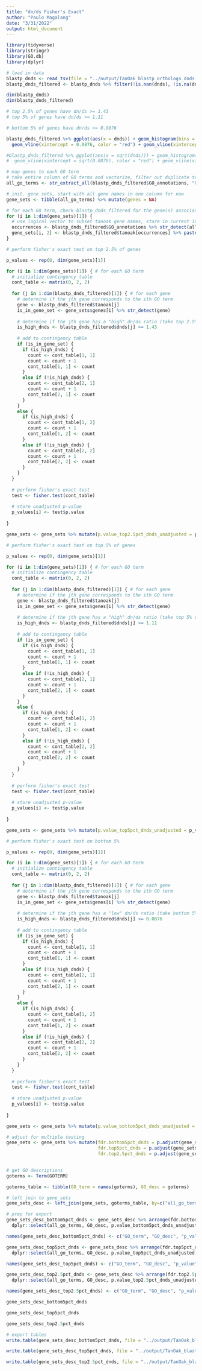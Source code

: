 ```yaml
---
title: "dn/ds Fisher's Exact"
author: "Paulo Magalang"
date: "3/31/2022"
output: html_document
---
```


```r
library(tidyverse)
library(stringr)
library(GO.db)
library(dplyr)
```


```r
# load in data
blastp_dnds <- read_tsv(file = "../output/TanOak_blastp_orthologs_dnds.tsv")
blastp_dnds_filtered <- blastp_dnds %>% filter(!is.nan(dnds), !is.na(dnds), !is.infinite(dnds), dnds >= 0, !is.na(GO_annotations)) 

dim(blastp_dnds)
dim(blastp_dnds_filtered)
```

```r
# top 2.5% of genes have dn/ds >= 1.43
# top 5% of genes have dn/ds >= 1.11

# bottom 5% of genes have dn/ds <= 0.0876

blastp_dnds_filtered %>% ggplot(aes(x = dnds)) + geom_histogram(bins = 200) + 
  geom_vline(xintercept = 0.0876, color = "red") + geom_vline(xintercept = 1.43, color = "red")
```

```r
#blastp_dnds_filtered %>% ggplot(aes(x = sqrt(dnds))) + geom_histogram(bins = 200) +
#  geom_vline(xintercept = sqrt(0.0876), color = "red") + geom_vline(xintercept = sqrt(1.11), color = "red")
```


```r
# map genes to each GO term
# take entire column of GO terms and vectorize, filter out duplicate terms
all_go_terms <- str_extract_all(blastp_dnds_filtered$GO_annotations, "GO:[0-9]*") %>% unlist() %>% unique()

# init. gene sets, start with all gene names in one column for now
gene_sets <- tibble(all_go_terms) %>% mutate(genes = NA)

# for each GO term, check blastp_dnds_filtered for the gene(s) associated with the GO term
for (i in 1:dim(gene_sets)[1]) {
  # use logical vector to subset tanoak gene names, store in current index
  occurrences <- blastp_dnds_filtered$GO_annotations %>% str_detect(all_go_terms[i]) # indices should match up with gene_sets
  gene_sets[i, 2] <- blastp_dnds_filtered$tanoak[occurrences] %>% paste0(collapse = ",")
}
```

```r
# perform fisher's exact test on top 2.5% of genes

p_values <- rep(0, dim(gene_sets)[1])

for (i in 1:dim(gene_sets)[1]) { # for each GO term
  # initialize contingency table
  cont_table <- matrix(0, 2, 2)
  
  for (j in 1:dim(blastp_dnds_filtered)[1]) { # for each gene
    # determine if the jth gene corresponds to the ith GO term
    gene <- blastp_dnds_filtered$tanoak[j]
    is_in_gene_set <- gene_sets$genes[i] %>% str_detect(gene)
    
    # determine if the jth gene has a "high" dn/ds ratio (take top 2.5% of genes, at dn/ds >= ~1.43)
    is_high_dnds <- blastp_dnds_filtered$dnds[j] >= 1.43
    
    # add to contingency table
    if (is_in_gene_set) {
      if (is_high_dnds) {
        count <- cont_table[1, 1]
        count <- count + 1
        cont_table[1, 1] <- count
      }
      else if (!is_high_dnds) {
        count <- cont_table[2, 1]
        count <- count + 1
        cont_table[2, 1] <- count
      }
    }
    else {
      if (is_high_dnds) {
        count <- cont_table[1, 2]
        count <- count + 1
        cont_table[1, 2] <- count
      }
      else if (!is_high_dnds) {
        count <- cont_table[2, 2]
        count <- count + 1
        cont_table[2, 2] <- count
      }
    }
  }
  
  # perform fisher's exact test
  test <- fisher.test(cont_table)
  
  # store unadjusted p-value
  p_values[i] <- test$p.value
  
}

gene_sets <- gene_sets %>% mutate(p.value_top2.5pct_dnds_unadjusted = p_values)
```

```r
# perform fisher's exact test on top 5% of genes

p_values <- rep(0, dim(gene_sets)[1])

for (i in 1:dim(gene_sets)[1]) { # for each GO term
  # initialize contingency table
  cont_table <- matrix(0, 2, 2)
  
  for (j in 1:dim(blastp_dnds_filtered)[1]) { # for each gene
    # determine if the jth gene corresponds to the ith GO term
    gene <- blastp_dnds_filtered$tanoak[j]
    is_in_gene_set <- gene_sets$genes[i] %>% str_detect(gene)
    
    # determine if the jth gene has a "high" dn/ds ratio (take top 5% of genes, at dn/ds >= ~1.11)
    is_high_dnds <- blastp_dnds_filtered$dnds[j] >= 1.11
    
    # add to contingency table
    if (is_in_gene_set) {
      if (is_high_dnds) {
        count <- cont_table[1, 1]
        count <- count + 1
        cont_table[1, 1] <- count
      }
      else if (!is_high_dnds) {
        count <- cont_table[2, 1]
        count <- count + 1
        cont_table[2, 1] <- count
      }
    }
    else {
      if (is_high_dnds) {
        count <- cont_table[1, 2]
        count <- count + 1
        cont_table[1, 2] <- count
      }
      else if (!is_high_dnds) {
        count <- cont_table[2, 2]
        count <- count + 1
        cont_table[2, 2] <- count
      }
    }
  }
  
  # perform fisher's exact test
  test <- fisher.test(cont_table)
  
  # store unadjusted p-value
  p_values[i] <- test$p.value
  
}

gene_sets <- gene_sets %>% mutate(p.value_top5pct_dnds_unadjusted = p_values)
```


```r
# perform fisher's exact test on bottom 5%

p_values <- rep(0, dim(gene_sets)[1])

for (i in 1:dim(gene_sets)[1]) { # for each GO term
  # initialize contingency table
  cont_table <- matrix(0, 2, 2)
  
  for (j in 1:dim(blastp_dnds_filtered)[1]) { # for each gene
    # determine if the jth gene corresponds to the ith GO term
    gene <- blastp_dnds_filtered$tanoak[j]
    is_in_gene_set <- gene_sets$genes[i] %>% str_detect(gene)
    
    # determine if the jth gene has a "low" dn/ds ratio (take bottom 5% of genes, at dn/ds <= 0.0876)
    is_high_dnds <- blastp_dnds_filtered$dnds[j] <= 0.0876
    
    # add to contingency table
    if (is_in_gene_set) {
      if (is_high_dnds) {
        count <- cont_table[1, 1]
        count <- count + 1
        cont_table[1, 1] <- count
      }
      else if (!is_high_dnds) {
        count <- cont_table[2, 1]
        count <- count + 1
        cont_table[2, 1] <- count
      }
    }
    else {
      if (is_high_dnds) {
        count <- cont_table[1, 2]
        count <- count + 1
        cont_table[1, 2] <- count
      }
      else if (!is_high_dnds) {
        count <- cont_table[2, 2]
        count <- count + 1
        cont_table[2, 2] <- count
      }
    }
  }
  
  # perform fisher's exact test
  test <- fisher.test(cont_table)
  
  # store unadjusted p-value
  p_values[i] <- test$p.value
  
}

gene_sets <- gene_sets %>% mutate(p.value_bottom5pct_dnds_unadjusted = p_values)

# adjust for multiple testing
gene_sets <- gene_sets %>% mutate(fdr.bottom5pct_dnds = p.adjust(gene_sets$p.value_bottom5pct_dnds_unadjusted, method = "fdr"),
                                  fdr.top5pct_dnds = p.adjust(gene_sets$p.value_top5pct_dnds_unadjusted, method = "fdr"),
                                  fdr.top2.5pct_dnds = p.adjust(gene_sets$p.value_top2.5pct_dnds_unadjusted, method = "fdr"))
  
```

```r
# get GO descriptions
goterms <- Term(GOTERM)

goterms_table <- tibble(GO_term = names(goterms), GO_desc = goterms)

# left join to gene_sets
gene_sets_desc <- left_join(gene_sets, goterms_table, by=c("all_go_terms"="GO_term"))
```

```r
# prep for export
gene_sets_desc_bottom5pct_dnds <- gene_sets_desc %>% arrange(fdr.bottom5pct_dnds) %>%
  dplyr::select(all_go_terms, GO_desc, p.value_bottom5pct_dnds_unadjusted, fdr.bottom5pct_dnds, genes)

names(gene_sets_desc_bottom5pct_dnds) <- c("GO_term", "GO_desc", "p_value", "FDR", "genes")

gene_sets_desc_top5pct_dnds <- gene_sets_desc %>% arrange(fdr.top5pct_dnds) %>%
  dplyr::select(all_go_terms, GO_desc, p.value_top5pct_dnds_unadjusted, fdr.top5pct_dnds, genes)

names(gene_sets_desc_top5pct_dnds) <- c("GO_term", "GO_desc", "p_value", "FDR", "genes")

gene_sets_desc_top2.5pct_dnds <- gene_sets_desc %>% arrange(fdr.top2.5pct_dnds) %>%
  dplyr::select(all_go_terms, GO_desc, p.value_top2.5pct_dnds_unadjusted, fdr.top2.5pct_dnds, genes)

names(gene_sets_desc_top2.5pct_dnds) <- c("GO_term", "GO_desc", "p_value", "FDR", "genes")
```

```r
gene_sets_desc_bottom5pct_dnds

gene_sets_desc_top5pct_dnds

gene_sets_desc_top2.5pct_dnds
```


```r
# export tables
write.table(gene_sets_desc_bottom5pct_dnds, file = "../output/TanOak_blastp_bottom5pct_dnds.tsv", quote = FALSE, sep = "\t", row.names = FALSE)

write.table(gene_sets_desc_top5pct_dnds, file = "../output/TanOak_blastp_top5pct_dnds.tsv", quote = FALSE, sep = "\t", row.names = FALSE)

write.table(gene_sets_desc_top2.5pct_dnds, file = "../output/TanOak_blastp_top2.5pct_dnds.tsv", quote = FALSE, sep = "\t", row.names = FALSE)
```








